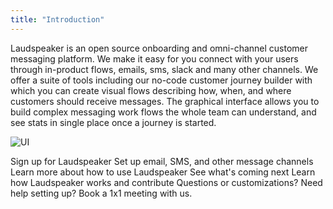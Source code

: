 ```yaml
---
title: "Introduction"
---
```

Laudspeaker is an open source onboarding and omni-channel customer messaging platform. We make
it easy for you connect with your users through in-product flows, emails, sms, slack and many
other channels. We offer a suite of tools including our no-code customer journey
builder with which you can create visual flows describing how, when, and where
customers should receive messages. The graphical interface allows you to build
complex messaging work flows the whole team can understand, and see stats in
single place once a journey is started.

![UI](/images/guides/getting-started/UI2.png)

<CardGroup>

<Card title="Get started" icon="check-to-slot" href="https://app.laudspeaker.com/signup">
  Sign up for Laudspeaker
</Card>

<Card title="Send a message" icon="messages" href="/getting-started">
  Set up email, SMS, and other message channels
</Card>

<Card title="Product Manual" icon="readme" href="/product-manual">
  Learn more about how to use Laudspeaker
</Card>

<Card title="Roadmap" icon="road" href="https://github.com/laudspeaker/laudspeaker/tree/Roadmap">
  See what's coming next
</Card>

<Card title="Developer" icon="rectangle-terminal" href="/developer">
  Learn how Laudspeaker works and contribute
</Card>

<Card title="Contact Us" icon="person" href="https://calendly.com/laudspeaker/15-minute-meet">
  Questions or customizations? Need help setting up? Book a 1x1 meeting with us.
</Card>

</CardGroup>